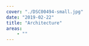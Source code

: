 ---
cover: "./DSC00494-small.jpg"
date: "2019-02-22"
title: "Architecture"
areas:
    - ""
---
